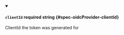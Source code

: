 
<details className="config-field" data-expandable="false" open>
<summary>

#### `clientId` <span className="config-field-required" data-required="false">required</span> <span className="config-field-type">string</span> <span className="config-field-default"></span> <span className="config-field-enum"></span> {#spec-oidcProvider-clientId}

ClientId the token was generated for

</summary>



</details>
